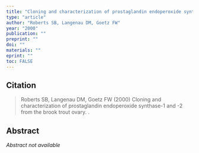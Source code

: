 ```yaml
---
title: "Cloning and characterization of prostaglandin endoperoxide synthase-1 and -2 from the brook trout ovary"
type: "article"
author: "Roberts SB, Langenau DM, Goetz FW"
year: "2000"
publication: ""
preprint: ""
doi: ""
materials: ""
eprint: ""
toc: FALSE
---
```


## Citation

> Roberts SB, Langenau DM, Goetz FW (2000) Cloning and characterization of prostaglandin endoperoxide synthase-1 and -2 from the brook trout ovary. . 

## Abstract

*Abstract not available*
